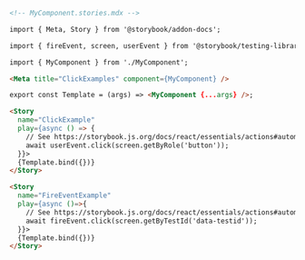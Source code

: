 ```md
<!-- MyComponent.stories.mdx -->

import { Meta, Story } from '@storybook/addon-docs';

import { fireEvent, screen, userEvent } from '@storybook/testing-library';

import { MyComponent } from './MyComponent';

<Meta title="ClickExamples" component={MyComponent} />

export const Template = (args) => <MyComponent {...args} />;

<Story
  name="ClickExample"
  play={async () => {
    // See https://storybook.js.org/docs/react/essentials/actions#automatically-matching-args to learn how to setup logging in the Actions panel
    await userEvent.click(screen.getByRole('button'));
  }}>
  {Template.bind({})}
</Story>

<Story
  name="FireEventExample"
  play={async ()=>{
    // See https://storybook.js.org/docs/react/essentials/actions#automatically-matching-args to learn how to setup logging in the Actions panel
    await fireEvent.click(screen.getByTestId('data-testid'));
  }}>
  {Template.bind({})}
</Story>
```